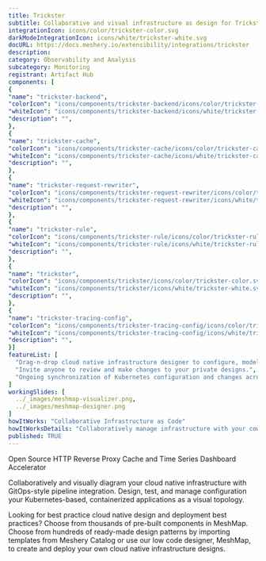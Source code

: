 ```yaml
---
title: Trickster
subtitle: Collaborative and visual infrastructure as design for Trickster
integrationIcon: icons/color/trickster-color.svg
darkModeIntegrationIcon: icons/white/trickster-white.svg
docURL: https://docs.meshery.io/extensibility/integrations/trickster
description: 
category: Observability and Analysis
subcategory: Monitoring
registrant: Artifact Hub
components: [
{
"name": "trickster-backend",
"colorIcon": "icons/components/trickster-backend/icons/color/trickster-backend-color.svg",
"whiteIcon": "icons/components/trickster-backend/icons/white/trickster-backend-white.svg",
"description": "",
},
{
"name": "trickster-cache",
"colorIcon": "icons/components/trickster-cache/icons/color/trickster-cache-color.svg",
"whiteIcon": "icons/components/trickster-cache/icons/white/trickster-cache-white.svg",
"description": "",
},
{
"name": "trickster-request-rewriter",
"colorIcon": "icons/components/trickster-request-rewriter/icons/color/trickster-request-rewriter-color.svg",
"whiteIcon": "icons/components/trickster-request-rewriter/icons/white/trickster-request-rewriter-white.svg",
"description": "",
},
{
"name": "trickster-rule",
"colorIcon": "icons/components/trickster-rule/icons/color/trickster-rule-color.svg",
"whiteIcon": "icons/components/trickster-rule/icons/white/trickster-rule-white.svg",
"description": "",
},
{
"name": "trickster",
"colorIcon": "icons/components/trickster/icons/color/trickster-color.svg",
"whiteIcon": "icons/components/trickster/icons/white/trickster-white.svg",
"description": "",
},
{
"name": "trickster-tracing-config",
"colorIcon": "icons/components/trickster-tracing-config/icons/color/trickster-tracing-config-color.svg",
"whiteIcon": "icons/components/trickster-tracing-config/icons/white/trickster-tracing-config-white.svg",
"description": "",
}]
featureList: [
  "Drag-n-drop cloud native infrastructure designer to configure, model, and deploy your workloads.",
  "Invite anyone to review and make changes to your private designs.",
  "Ongoing synchronization of Kubernetes configuration and changes across any number of clusters."
]
workingSlides: [
  ../_images/meshmap-visualizer.png,
  ../_images/meshmap-designer.png
]
howItWorks: "Collaborative Infrastructure as Code"
howItWorksDetails: "Collaboratively manage infrastructure with your coworkers synchronously sharing the same designs."
published: TRUE
---
```

<p>
Open Source HTTP Reverse Proxy Cache and Time Series Dashboard Accelerator
</p>
<p>
    Collaboratively and visually diagram your cloud native infrastructure with GitOps-style pipeline integration. Design, test, and manage configuration your Kubernetes-based, containerized applications as a visual topology.
</p>
<p>
    Looking for best practice cloud native design and deployment best practices? Choose from thousands of pre-built components in MeshMap. Choose from hundreds of ready-made design patterns by importing templates from Meshery Catalog or use our low code designer, MeshMap, to create and deploy your own cloud native infrastructure designs.
</p>

